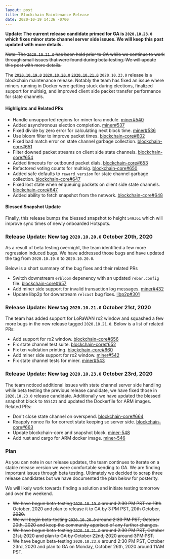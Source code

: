 ```yaml
---
layout: post
title: Blockchain Maintenance Release
date: 2020-10-19 14:36 -0700
---
```


**Update: The current release candidate primed for GA is `2020.10.23.0` which fixes minor state
channel server side issues. We will keep this post updated with more details.**

~~Note: The `2020.10.21.0` has been held prior to GA while we continue to work through small issues
that were found during beta testing. We will update this post with more details.~~

The ~~`2020.10.19.0`~~ ~~`2020.10.20.0`~~ ~~`2020.10.21.0`~~ `2020.10.23.0` release is a blockchain
maintenance release. Notably the team has fixed an issue where miners running in Docker were getting
stuck during elections, finalized support for multisig, and improved client side packet transfer
performance for state channels.

#### Highlights and Related PRs

- Handle unsupported regions for miner lora module.
  [miner#540](https://github.com/helium/miner/pull/540)
- Added asynchronous election completion. [miner#537](https://github.com/helium/miner/pull/537)
- Fixed divide by zero error for calculating next block time.
  [miner#536](https://github.com/helium/miner/pull/536)
- Use bloom filter to improve packet times.
  [blockchain-core#602](https://github.com/helium/blockchain-core/pull/602)
- Fixed bad match error on state channel garbage collection.
  [blockchain-core#651](https://github.com/helium/blockchain-core/pull/651)
- Filter downed packet streams on client side state channels.
  [blockchain-core#654](https://github.com/helium/blockchain-core/pull/654)
- Added timeouts for outbound packet dials.
  [blockchain-core#653](https://github.com/helium/blockchain-core/pull/653)
- Refactored voting counts for multisig.
  [blockchain-core#650](https://github.com/helium/blockchain-core/pull/650)
- Added safe defaults to `reward_version` for state channel garbage collection.
  [blockchain-core#647](https://github.com/helium/blockchain-core/pull/647)
- Fixed lost state when enqueuing packets on client side state channels.
  [blockchain-core#647](https://github.com/helium/blockchain-core/pull/646)
- Added ability to fetch snapshot from the network.
  [blockchain-core#648](https://github.com/helium/blockchain-core/pull/648)

#### Blessed Snapshot Update

Finally, this release bumps the blessed snapshot to height `549361` which will improve sync times of
newly onboarded Hotspots.

### Release Update: New tag `2020.10.20.0` October 20th, 2020

As a result of beta testing overnight, the team identified a few more regression induced bugs. We
have addressed those bugs and have updated the tag from `2020.10.19.0` to `2020.10.20.0`.

Below is a short summary of the bug fixes and their related PRs

- Switch downstream `erbloom` depenency with an updated `rebar.config` file.
  [blockchain-core#657](https://github.com/helium/blockchain-core/pull/657)
- Add miner side support for invalid transaction log messages.
  [miner#432](https://github.com/helium/miner/pull/432)
- Update libp2p for downstream `relcast` bug fixes.
  [libp2p#301](https://github.com/helium/erlang-libp2p/pull/301)

### Release Update: New tag `2020.10.21.0` October 21st, 2020

The team has added support for LoRaWAN rx2 window and squashed a few more bugs in the new release
tagged `2020.10.21.0`. Below is a list of related PRs:

- Add support for rx2 window.
  [blockchain-core#656](https://github.com/helium/blockchain-core/pull/656)
- Fix state channel test suite.
  [blockchain-core#652](https://github.com/helium/blockchain-core/pull/652)
- Fix txn validation printing.
  [blockchain-core#660](https://github.com/helium/blockchain-core/pull/660)
- Add miner side support for rx2 window. [miner#542](https://github.com/helium/miner/pull/542)
- Fix state channel tests for miner. [miner#543](https://github.com/helium/miner/pull/543)

### Release Update: New tag `2020.10.23.0` October 23rd, 2020

The team noticed additional issues with state channel server side handling while beta testing the
previous release candidate, we have fixed those in `2020.10.23.0` release candidate. Additionally we
have updated the blessed snapshot block to `555121` and updated the Dockerfile for ARM images.
Related PRs:

- Don't close state channel on overspend.
  [blockchain-core#664](https://github.com/helium/blockchain-core/pull/664)
- Reapply nonce fix for correct state keeping sc server side.
  [blockchain-core#663](https://github.com/helium/blockchain-core/pull/663)
- Update blockchain-core and snapshot block. [miner-548](https://github.com/helium/miner/pull/548)
- Add rust and cargo for ARM docker image. [miner-546](https://github.com/helium/miner/pull/546)

### Plan

As you can note in our release updates, the team continues to iterate on a stable release version we
were comfortable sending to GA. We are finding important issues through beta testing. Ultimately we
decided to scrap three release candidates but we have documented the plan below for posterity.

We will likely work towards finding a solution and initiate testing tomorrow and over the weekend.

- ~~We have begun beta-testing `2020.10.19.0` around 2:30 PM PST on 19th October, 2020 and plan to
  release it to GA by 3 PM PST, 20th October, 2020.~~
- ~~We will begin beta-testing `2020.10.20.0` around 2:30 PM PST, October 20th, 2020 and keep the
  community apprised of any further changes.~~
- ~~We have begun beta-testing `2020.10.21.0` around 2:30 PM PST, October 21st, 2020 and plan to GA
  by October 22nd, 2020 around 3PM PST.~~
- We have begun beta-testing `2020.10.23.0` around 2:30 PM PST, October 23rd, 2020 and plan to GA on
  Monday, October 26th, 2020 around 11AM PST.
